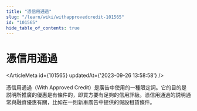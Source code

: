 ```yaml
---
title: "憑信用通過"
slug: "/learn/wiki/withapprovedcredit-101565"
id: "101565"
hide_table_of_contents: true
---
```



# 憑信用通過

<ArticleMeta id={101565} updatedAt={'2023-09-26 13:58:58'} />
<div className='border-solid border-b border-t-0 my-4 border-[var(--ifm-color-gray-300)]' />

憑信用通過（With Approved Credit）是廣告中使用的一種限定詞。它的目的是説明所推廣的優惠是有條件的，即買方要有足夠的信用評級。憑信用通過的説明通常與融資優惠有關，比如在一則新車廣告中提供的假設租賃條件。

